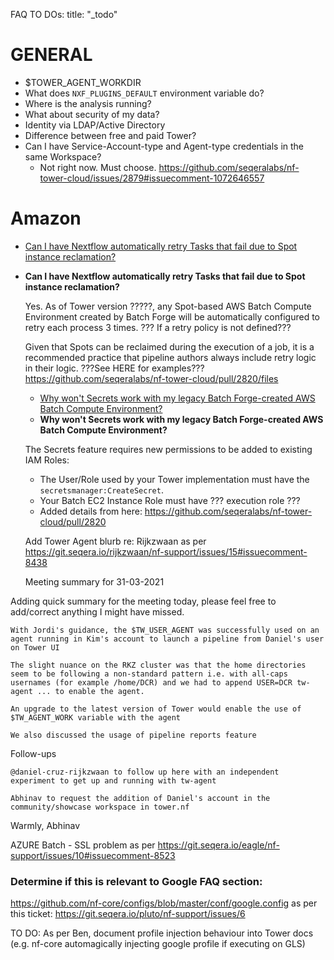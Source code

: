 FAQ TO DOs:
title: "\_todo"

# GENERAL

- $TOWER_AGENT_WORKDIR
- What does `NXF_PLUGINS_DEFAULT` environment variable do?
- Where is the analysis running?
- What about security of my data?
- Identity via LDAP/Active Directory
- Difference between free and paid Tower?
- Can I have Service-Account-type and Agent-type credentials in the same Workspace?
  - Not right now. Must choose. https://github.com/seqeralabs/nf-tower-cloud/issues/2879#issuecomment-1072646557

# Amazon

- [Can I have Nextflow automatically retry Tasks that fail due to Spot instance reclamation?](#aws_spot_retry)
- **Can I have Nextflow automatically retry Tasks that fail due to Spot instance reclamation?** <a id="aws_spot_retry"></a>

  Yes. As of Tower version ?????, any Spot-based AWS Batch Compute Environment created by Batch Forge will be automatically configured to retry each process 3 times. ??? If a retry policy is not defined???

  Given that Spots can be reclaimed during the execution of a job, it is a recommended practice that pipeline authors always include retry logic in their logic. ???See HERE for examples???
  https://github.com/seqeralabs/nf-tower-cloud/pull/2820/files

  - [Why won't Secrets work with my legacy Batch Forge-created AWS Batch Compute Environment?](aws_secrets_legacy)
  - **Why won't Secrets work with my legacy Batch Forge-created AWS Batch Compute Environment?** <a id="aws_secrets_legacy"></a>

  The Secrets feature requires new permissions to be added to existing IAM Roles:

  - The User/Role used by your Tower implementation must have the `secretsmanager:CreateSecret`.
  - Your Batch EC2 Instance Role must have ??? execution role ???
  - Added details from here: https://github.com/seqeralabs/nf-tower-cloud/pull/2820

  Add Tower Agent blurb re: Rijkzwaan as per https://git.seqera.io/rijkzwaan/nf-support/issues/15#issuecomment-8438

  Meeting summary for 31-03-2021

Adding quick summary for the meeting today, please feel free to add/correct anything I might have missed.

    With Jordi's guidance, the $TW_USER_AGENT was successfully used on an agent running in Kim's account to launch a pipeline from Daniel's user on Tower UI

    The slight nuance on the RKZ cluster was that the home directories seem to be following a non-standard pattern i.e. with all-caps usernames (for example /home/DCR) and we had to append USER=DCR tw-agent ... to enable the agent.

    An upgrade to the latest version of Tower would enable the use of $TW_AGENT_WORK variable with the agent

    We also discussed the usage of pipeline reports feature

Follow-ups

    @daniel-cruz-rijkzwaan to follow up here with an independent experiment to get up and running with tw-agent

    Abhinav to request the addition of Daniel's account in the community/showcase workspace in tower.nf

Warmly,
Abhinav

AZURE Batch - SSL problem as per https://git.seqera.io/eagle/nf-support/issues/10#issuecomment-8523

### Determine if this is relevant to Google FAQ section:

https://github.com/nf-core/configs/blob/master/conf/google.config as per this ticket: https://git.seqera.io/pluto/nf-support/issues/6

TO DO: As per Ben, document profile injection behaviour into Tower docs (e.g. nf-core automagically injecting google profile if executing on GLS)


<!--- 13-4-2023: Keeping old intermediate CA solution for a lookback if needed.
```
javax.net.ssl.SSLHandshakeException: PKIX path building failed: sun.security.provider.certpath.SunCertPathBuilderException: unable to find valid certification path to requested target
at java.base/sun.security.ssl.Alert.createSSLException(Alert.java:131)
at java.base/sun.security.ssl.TransportContext.fatal(TransportContext.java:349)
at java.base/sun.security.ssl.TransportContext.fatal(TransportContext.java:292)
at java.base/sun.security.ssl.TransportContext.fatal(TransportContext.java:287)
at java.base/sun.security.ssl.CertificateMessage$T12CertificateConsumer.checkServerCerts(CertificateMessage.java:654)
        at java.base/sun.security.ssl.CertificateMessage$T12CertificateConsumer.onCertificate(CertificateMessage.java:473)
at java.base/sun.security.ssl.CertificateMessage$T12CertificateConsumer.consume(CertificateMessage.java:369)
at java.base/sun.security.ssl.SSLHandshake.consume(SSLHandshake.java:392)
```

#### SOLUTION 2: Adding intermediate certificates to your instance

To allow Java to automatically download missing intermediate certificates, activate the **enableAIAcaIssuers** system property via an environment variable:

```bash
export JAVA_OPTS="-Dcom.sun.security.enableAIAcaIssuers=true"
```
-->